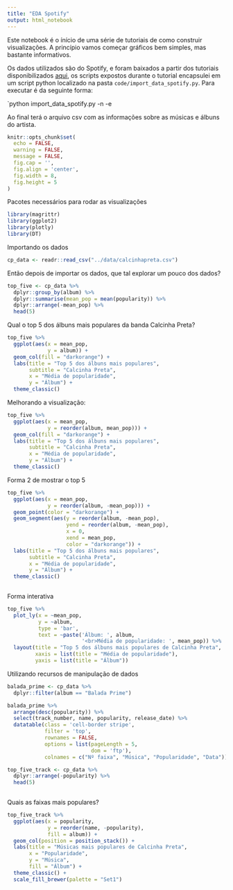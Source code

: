 ```yaml
---
title: "EDA Spotify"
output: html_notebook
---
```


Este notebook é o ínício de uma série de tutoriais de como construir visualizações. A princípio vamos começar gráficos bem simples, mas bastante informativos.

Os dados utilizados são do Spotify, e foram baixados a partir dos tutoriais disponibilizados [aqui](https://dandaramcsousa.github.io/2020/06/02/dados-e-forro-vol-2.html), os scripts expostos durante o tutorial encapsulei em um script python localizado na pasta `code/import_data_spotify.py`. Para executar é da seguinte forma:

`python import_data_spotify.py -n <nome_artista> -e <arquivo_artista_export> 

Ao final terá o arquivo csv com as informações sobre as músicas e álbuns do artista.

```r
knitr::opts_chunk$set(
  echo = FALSE,
  warning = FALSE,
  message = FALSE,
  fig.cap = '',
  fig.align = 'center',
  fig.width = 8,
  fig.height = 5
)
```


Pacotes necessários para rodar as visualizações
```r
library(magrittr)
library(ggplot2)
library(plotly)
library(DT)
```

Importando os dados

```r
cp_data <- readr::read_csv("../data/calcinhapreta.csv")
```

Então depois de importar os dados, que tal explorar um pouco dos dados?


```r
top_five <- cp_data %>% 
  dplyr::group_by(album) %>% 
  dplyr::summarise(mean_pop = mean(popularity)) %>% 
  dplyr::arrange(-mean_pop) %>% 
  head(5)
```

Qual o top 5 dos álbuns mais populares da banda Calcinha Preta?

```r
top_five %>% 
  ggplot(aes(x = mean_pop,
             y = album)) +
  geom_col(fill = "darkorange") +
  labs(title = "Top 5 dos álbuns mais populares",
       subtitle = "Calcinha Preta",
       x = "Média de popularidade",
       y = "Álbum") +
  theme_classic()
```

Melhorando a visualização:
```r
top_five %>% 
  ggplot(aes(x = mean_pop,
             y = reorder(album, mean_pop))) +
  geom_col(fill = "darkorange") +
  labs(title = "Top 5 dos álbuns mais populares",
       subtitle = "Calcinha Preta",
       x = "Média de popularidade",
       y = "Álbum") +
  theme_classic()
```

Forma 2 de mostrar o top 5
```r
top_five %>% 
  ggplot(aes(x = mean_pop,
             y = reorder(album, -mean_pop))) +
  geom_point(color = "darkorange") +
  geom_segment(aes(y = reorder(album, -mean_pop),
                   yend = reorder(album, -mean_pop),
                   x = 0,
                   xend = mean_pop,
                   color = "darkorange")) +
  labs(title = "Top 5 dos álbuns mais populares",
       subtitle = "Calcinha Preta",
       x = "Média de popularidade",
       y = "Álbum") +
  theme_classic()
  
```

Forma interativa
```r
top_five %>% 
  plot_ly(x = ~mean_pop,
          y = ~album,
          type = 'bar',
          text = ~paste('Álbum: ', album,
                        '<br>Média de popularidade: ', mean_pop)) %>% 
  layout(title = "Top 5 dos álbuns mais populares de Calcinha Preta",
         xaxis = list(title = "Média de popularidade"),
         yaxis = list(title = "Álbum"))
```

Utilizando recursos de manipulação de dados

```r
balada_prime <- cp_data %>% 
  dplyr::filter(album == "Balada Prime")
```


```r
balada_prime %>% 
  arrange(desc(popularity)) %>% 
  select(track_number, name, popularity, release_date) %>% 
  datatable(class = 'cell-border stripe',
            filter = 'top',
            rownames = FALSE, 
            options = list(pageLength = 5,
                           dom = 'ftp'),
            colnames = c("Nº faixa", "Música", "Popularidade", "Data"))
```


```r
top_five_track <- cp_data %>% 
  dplyr::arrange(-popularity) %>% 
  head(5)
  
```

Quais as faixas mais populares?
```r
top_five_track %>% 
  ggplot(aes(x = popularity,
             y = reorder(name, -popularity),
             fill = album)) +
  geom_col(position = position_stack()) +
  labs(title = "Músicas mais populares de Calcinha Preta",
       x = "Popularidade",
       y = "Música",
       fill = "Álbum") +
  theme_classic() +
  scale_fill_brewer(palette = "Set1")
```

